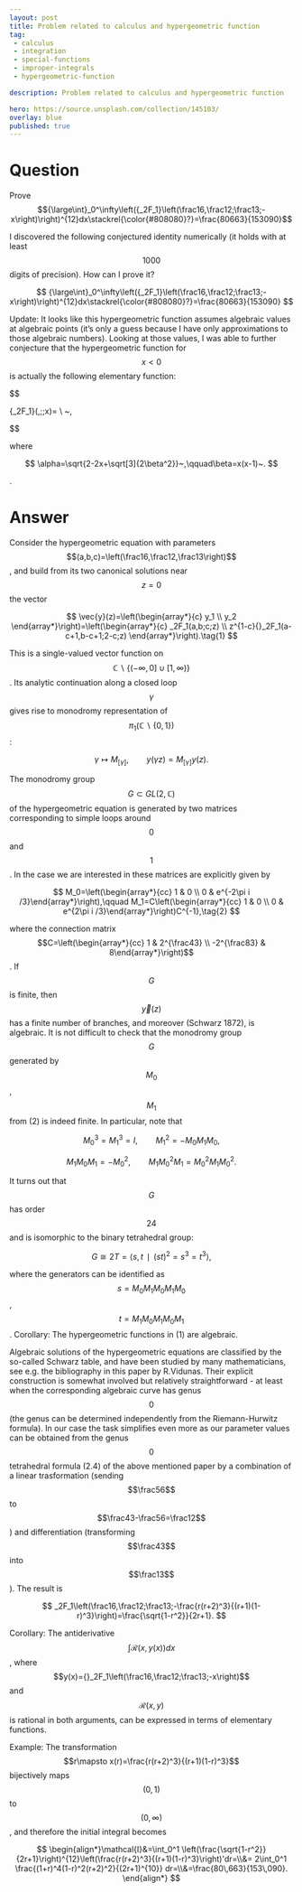 ---
layout: post
title: Problem related to calculus and hypergeometric function
tag:
 - calculus
 - integration
 - special-functions
 - improper-integrals
 - hypergeometric-function

description: Problem related to calculus and hypergeometric function

hero: https://source.unsplash.com/collection/145103/
overlay: blue 
published: true
---

# Question 

Prove $${\large\int}_0^\infty\left({_2F_1}\left(\frac16,\frac12;\frac13;-x\right)\right)^{12}dx\stackrel{\color{#808080}?}=\frac{80663}{153090}$$

<!--break-->


I discovered the following conjectured identity numerically (it holds with at least $$1000$$ digits of precision). How can I prove it?

 $$ 
{\large\int}_0^\infty\left({_2F_1}\left(\frac16,\frac12;\frac13;-x\right)\right)^{12}dx\stackrel{\color{#808080}?}=\frac{80663}{153090}
 $$ 


Update: It looks like this hypergeometric function assumes algebraic values at algebraic points (it's only a guess because I have only approximations to those algebraic numbers). Looking at those values, I was able to further conjecture that the hypergeometric function for $$x<0$$ is actually the following elementary function:

 $$ 

{_2F_1}\left(\frac16,\frac12;\frac13;x\right)\stackrel{\color{#808080}?}=
\\
\frac1{\sqrt[4]2\sqrt3}\cdot\sqrt{\frac{\alpha}{1-x}+\frac{1}{\alpha}
\sqrt{\frac{4\left(\alpha\sqrt{2}+2\right)+x\left(\sqrt[3]{4\beta}-2\left(\alpha\sqrt{2}+4\right)\right)+2\sqrt[3]{2\beta^2}}{1-x}}}~,

 $$ 

where

 $$ 
\alpha=\sqrt{2-2x+\sqrt[3]{2\beta^2}}~,\qquad\beta=x(x-1)~.
 $$ 

.

# Answer 


Consider the hypergeometric equation with parameters $$(a,b,c)=\left(\frac16,\frac12,\frac13\right)$$, and build from its two canonical solutions near $$z=0$$ the vector

 $$ 
\vec{y}(z)=\left(\begin{array*}{c}
y_1 \\ y_2
\end{array*}\right)=\left(\begin{array*}{c}
_2F_1(a,b;c;z) \\ z^{1-c}{}_2F_1(a-c+1,b-c+1;2-c;z)
\end{array*}\right).\tag{1}
 $$ 

This is a single-valued vector function on $$\mathbb{C}\backslash\{(-\infty,0]\cup[1,\infty)\}$$. Its analytic continuation along a closed loop $$\gamma$$ gives rise to monodromy representation of $$\pi_1(\mathbb{C}\backslash\{0,1\})$$:

 $$ 
 \gamma\mapsto M_{[\gamma]},\qquad y(\gamma z)=M_{[\gamma]}y(z).
 $$ 

The monodromy group $$G\subset GL(2,\mathbb{C})$$ of the hypergeometric equation is generated by two matrices corresponding to simple loops around $$0$$ and $$1$$. In the case we are interested in these matrices are explicitly given by

 $$ 
M_0=\left(\begin{array*}{cc} 1 & 0 \\ 0 & e^{-2\pi i /3}\end{array*}\right),\qquad
M_1=C\left(\begin{array*}{cc} 1 & 0 \\ 0 & e^{2\pi i /3}\end{array*}\right)C^{-1},\tag{2}
 $$ 

where the connection matrix $$C=\left(\begin{array*}{cc} 1 & 2^{\frac43} \\ -2^{\frac83} & 8\end{array*}\right)$$. If $$G$$ is finite, then $$\vec{y}(z)$$ has a finite number of branches, and moreover (Schwarz 1872), is algebraic. 
It is not difficult to check that the monodromy group $$G$$ generated by $$M_0$$, $$M_1$$ from (2) is indeed finite. In particular, note that

 $$ 
M_0^3=M_1^3=I,\qquad M_1^2=-M_0M_1M_0, 
 $$ 
 
 $$ 
M_1M_0M_1=-M_0^2,\qquad M_1M_0^2M_1=M_0^2M_1M_0^2.
 $$ 
 
It turns out that $$G$$ has order $$24$$ and is isomorphic to the binary tetrahedral group:

 $$ 
G\cong 2T=\langle s,t\,\mid {} \,(st)^2=s^3=t^3\rangle, 
 $$ 

where the generators can be identified as $$s=M_0M_1M_0M_1M_0$$, $$t=M_1M_0M_1M_0M_1$$.
Corollary: The hypergeometric functions in (1) are algebraic.

Algebraic solutions of the hypergeometric equations are classified by the so-called Schwarz table, and have been studied by many mathematicians, see e.g. the bibliography in this paper by R.Vidunas. Their explicit construction is somewhat involved but relatively straightforward - at least when the corresponding algebraic curve has genus $$0$$ (the genus can be determined independently from the Riemann-Hurwitz formula). 
In our case the task simplifies even more as our parameter values can be obtained from the genus $$0$$ tetrahedral formula (2.4) of the above mentioned paper by a combination of a linear trasformation (sending $$\frac56$$ to $$\frac43-\frac56=\frac12$$) and differentiation (transforming $$\frac43$$ into $$\frac13$$). The result is

 $$ 
_2F_1\left(\frac16,\frac12;\frac13;-\frac{r(r+2)^3}{(r+1)(1-r)^3}\right)=\frac{\sqrt{1-r^2}}{2r+1}.
 $$ 

Corollary: The antiderivative $$\displaystyle\int \mathcal{R}\left(x,y(x)\right)dx$$, where $$y(x)={}_2F_1\left(\frac16,\frac12;\frac13;-x\right)$$ and $$\mathcal{R}(x,y)$$ is rational in both arguments, can be expressed in terms of elementary functions.

Example:
The transformation $$r\mapsto x(r)=\frac{r(r+2)^3}{(r+1)(1-r)^3}$$ bijectively maps $$(0,1)$$ to $$(0,\infty)$$, and therefore the initial integral becomes

$$
\begin{align*}\mathcal{I}&=\int_0^1 \left(\frac{\sqrt{1-r^2}}{2r+1}\right)^{12}\left(\frac{r(r+2)^3}{(r+1)(1-r)^3}\right)'dr=\\&=
2\int_0^1 \frac{(1+r)^4(1-r)^2(r+2)^2}{(2r+1)^{10}} dr=\\&=\frac{80\,663}{153\,090}.
\end{align*}
$$

